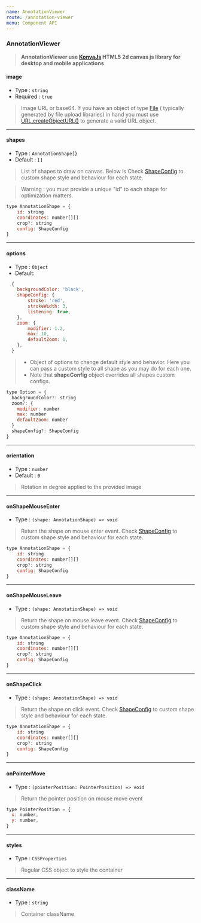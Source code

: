 ```yaml
---
name: AnnotationViewer
route: /annotation-viewer
menu: Component API
---
```


### AnnotationViewer

> **AnnotationViewer use [KonvaJs](https://konvajs.org) HTML5 2d canvas js library for desktop and mobile applications**

#### image

- Type : `string`
- Required : `true`

> Image URL or base64. If you have an object of type [File](https://developer.mozilla.org/fr/docs/Web/API/File) ( typically generated by file upload libraries) in hand you must use [URL.createObjectURL()](https://developer.mozilla.org/fr/docs/Web/API/URL/createObjectURL) to generate a valid URL object.

---

#### shapes

- Type : `AnnotationShape[}`
- Default : `[]`

> List of shapes to draw on canvas. Below is Check [ShapeConfig](https://konvajs.org/api/Konva.Line.html#main) to custom shape style and behaviour for each state.

> Warning : you must provide a unique "id" to each shape for optimization matters.

```js
type AnnotationShape = {
    id: string
    coordinates: number[][]
    crop?: string
    config: ShapeConfig
}
```

---

#### options

- Type : `Object`
- Default:

```javascript
  {
    backgroundColor: 'black',
    shapeConfig: {
        stroke: 'red',
        strokeWidth: 3,
        listening: true,
    },
    zoom: {
        modifier: 1.2,
        max: 10,
        defaultZoom: 1,
    },
  }

```

> - Object of options to change default style and behavior. Here you can pass a custom style to all shape as you may do for each one.
> - Note that **shapeConfig** object overrides all shapes custom configs.

```js
type Option = {
  backgroundColor?: string
  zoom?: {
    modifier: number
    max: number
    defaultZoom: number
  }
  shapeConfig?: ShapeConfig
}
```

---

#### orientation

- Type : `number`
- Default : `0`

> Rotation in degree applied to the provided image

---

#### onShapeMouseEnter

- Type : `(shape: AnnotationShape) => void`

> Return the shape on mouse enter event. Check [ShapeConfig](https://konvajs.org/api/Konva.Line.html#main) to custom shape style and behaviour for each state.

```javascript
type AnnotationShape = {
    id: string
    coordinates: number[][]
    crop?: string
    config: ShapeConfig
}
```

---

#### onShapeMouseLeave

- Type : `(shape: AnnotationShape) => void`

> Return the shape on mouse leave event. Check [ShapeConfig](https://konvajs.org/api/Konva.Line.html#main) to custom shape style and behaviour for each state.

```javascript
type AnnotationShape = {
    id: string
    coordinates: number[][]
    crop?: string
    config: ShapeConfig
}
```

---

#### onShapeClick

- Type : `(shape: AnnotationShape) => void`

> Return the shape on click event. Check [ShapeConfig](https://konvajs.org/api/Konva.Line.html#main) to custom shape style and behaviour for each state.

```javascript
type AnnotationShape = {
    id: string
    coordinates: number[][]
    crop?: string
    config: ShapeConfig
}
```

---

#### onPointerMove

- Type : `(pointerPosition: PointerPosition) => void`

> Return the pointer position on mouse move event

```javascript
type PointerPosition = {
  x: number,
  y: number,
}
```

---

#### styles

- Type : `CSSProperties`

> Regular CSS object to style the container

---

#### className

- Type : `string`

> Container className
